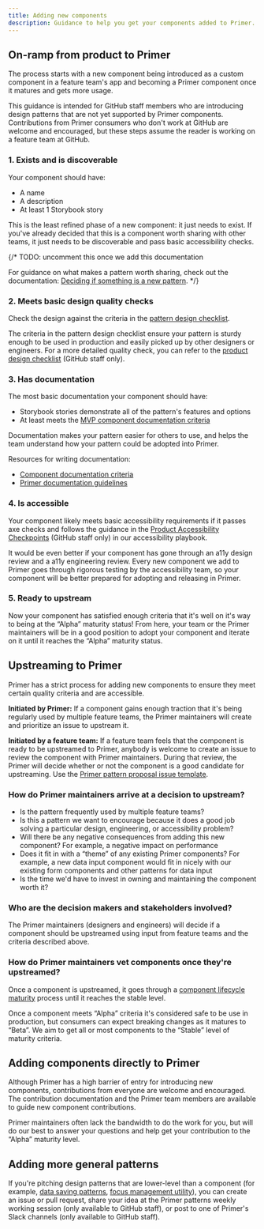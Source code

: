 ```yaml
---
title: Adding new components
description: Guidance to help you get your components added to Primer. This primary audience for this guidance is GitHub staff.
---
```


## On-ramp from product to Primer

The process starts with a new component being introduced as a custom component in a feature team's app and becoming a Primer component once it matures and gets more usage.

This guidance is intended for GitHub staff members who are introducing design patterns that are not yet supported by Primer components. Contributions from Primer consumers who don't work at GitHub are welcome and encouraged, but these steps assume the reader is working on a feature team at GitHub.

### 1. Exists and is discoverable

Your component should have:

- A name
- A description
- At least 1 Storybook story

This is the least refined phase of a new component: it just needs to exist. If you've already decided that this is a component worth sharing with other teams, it just needs to be discoverable and pass basic accessibility checks.

{/* TODO: uncomment this once we add this documentation

For guidance on what makes a pattern worth sharing, check out the documentation: [Deciding if something is a new pattern](). */}

### 2. Meets basic design quality checks

Check the design against the criteria in the [pattern design checklist](https://primer.style/design/guides/contribute/design#design-checklist).

The criteria in the pattern design checklist ensure your pattern is sturdy enough to be used in production and easily picked up by other designers or engineers. For a more detailed quality check, you can refer to the [product design checklist](https://github.com/github/product-design/blob/main/resources/design-checklist.md) (GitHub staff only).

### 3. Has documentation

The most basic documentation your component should have:

- Storybook stories demonstrate all of the pattern's features and options
- At least meets the [MVP component documentation criteria](https://github.com/primer/design/blob/main/content/components/component-documentation-guidelines/component-MVP-documentation-guidelines.md)

Documentation makes your pattern easier for others to use, and helps the team understand how your pattern could be adopted into Primer.

Resources for writing documentation:

- [Component documentation criteria](https://github.com/primer/design/blob/main/content/components/component-documentation-guidelines/component-documentation-guidelines.md)
- [Primer documentation guidelines](https://primer.style/design/guides/contribute/documentation)

### 4. Is accessible

Your component likely meets basic accessibility requirements if it passes axe checks and follows the guidance in the [Product Accessibility Checkpoints](https://github.com/github/accessibility-playbook/blob/main/content/product-lifecycle-checkpoints.mdx) (GitHub staff only) in our accessibility playbook.

It would be even better if your component has gone through an a11y design review and a a11y engineering review. Every new component we add to Primer goes through rigorous testing by the accessibility team, so your component will be better prepared for adopting and releasing in Primer.

### 5. Ready to upstream

Now your component has satisfied enough criteria that it's well on it's way to being at the “Alpha” maturity status! From here, your team or the Primer maintainers will be in a good position to adopt your component and iterate on it until it reaches the “Alpha” maturity status.

## Upstreaming to Primer

Primer has a strict process for adding new components to ensure they meet certain quality criteria and are accessible.

**Initiated by Primer:** If a component gains enough traction that it's being regularly used by multiple feature teams, the Primer maintainers will create and prioritize an issue to upstream it.

**Initiated by a feature team:** If a feature team feels that the component is ready to be upstreamed to Primer, anybody is welcome to create an issue to review the component with Primer maintainers. During that review, the Primer will decide whether or not the component is a good candidate for upstreaming. Use the [Primer pattern proposal issue template](https://github.com/github/primer/issues/new?assignees=&labels=proposal%2C+needs+triage&template=01-pattern-proposal.md&title=%5BProposal%5D+).

### How do Primer maintainers arrive at a decision to upstream?

- Is the pattern frequently used by multiple feature teams?
- Is this a pattern we want to encourage because it does a good job solving a particular design, engineering, or accessibility problem?
- Will there be any negative consequences from adding this new component? For example, a negative impact on performance
- Does it fit in with a “theme” of any existing Primer components? For example, a new data input component would fit in nicely with our existing form components and other patterns for data input
- Is the time we'd have to invest in owning and maintaining the component worth it?

### Who are the decision makers and stakeholders involved?

The Primer maintainers (designers and engineers) will decide if a component should be upstreamed using input from feature teams and the criteria described above.

### How do Primer maintainers vet components once they're upstreamed?

Once a component is upstreamed, it goes through a [component lifecycle maturity](/guides/component-lifecycle) process until it reaches the stable level.

Once a component meets “Alpha” criteria it's considered safe to be use in production, but consumers can expect breaking changes as it matures to “Beta”. We aim to get all or most components to the “Stable” level of maturity criteria.

## Adding components directly to Primer

Although Primer has a high barrier of entry for introducing new components, contributions from everyone are welcome and encouraged. The contribution documentation and the Primer team members are available to guide new component contributions.

Primer maintainers often lack the bandwidth to do the work for you, but will do our best to answer your questions and help get your contribution to the “Alpha” maturity level.

## Adding more general patterns

If you're pitching design patterns that are lower-level than a component (for example, [data saving patterns](https://primer.style/design/ui-patterns/saving), [focus management utility](https://github.com/primer/behaviors/blob/main/docs/focus-zone.md)), you can create an issue or pull request, share your idea at the Primer patterns weekly working session (only available to GitHub staff), or post to one of Primer's Slack channels (only available to GitHub staff).
